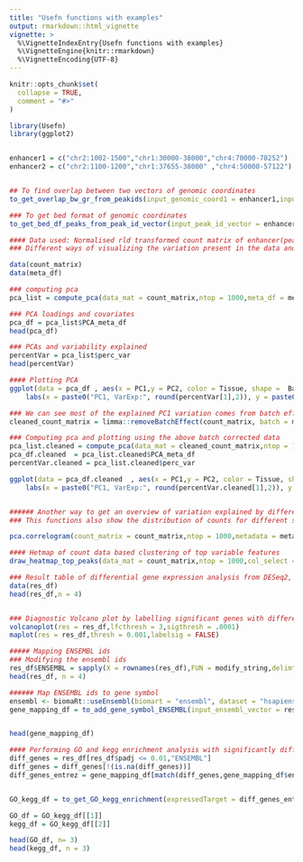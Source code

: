 ```yaml
---
title: "Usefn functions with examples"
output: rmarkdown::html_vignette
vignette: >
  %\VignetteIndexEntry{Usefn functions with examples}
  %\VignetteEngine{knitr::rmarkdown}
  %\VignetteEncoding{UTF-8}
---
```


```r
knitr::opts_chunk$set(
  collapse = TRUE,
  comment = "#>"
)
```

```r
library(Usefn)
library(ggplot2)


enhancer1 = c("chr2:1002-1500","chr1:30000-38000","chr4:70000-78252")
enhancer2 = c("chr2:1100-1200","chr1:37655-38000" ,"chr4:50000-57122")


## To find overlap between two vectors of genomic coordinates
to_get_overlap_bw_gr_from_peakids(input_genomic_coord1 = enhancer1,input_genomic_coord2 = enhancer2,input1_colname = "enhancer1",input2_colname ="enhancer2")

### To get bed format of genomic coordinates
to_get_bed_df_peaks_from_peak_id_vector(input_peak_id_vector = enhancer1,bed_file = FALSE,out_fn = "")

```

```r

#### Data used: Normalised rld transformed count matrix of enhancer(peaks) in two tissues (synovial, blood) for juvenile arthritis patients
### Different ways of visualizing the variation present in the data and its explanatory variables

data(count_matrix)
data(meta_df)

### computing pca 
pca_list = compute_pca(data_mat = count_matrix,ntop = 1000,meta_df = meta_df)

### PCA loadings and covariates
pca_df = pca_list$PCA_meta_df
head(pca_df)

### PCAs and variability explained
percentVar = pca_list$perc_var
head(percentVar)

#### Plotting PCA
ggplot(data = pca_df , aes(x = PC1,y = PC2, color = Tissue, shape =  Batch, size = 3)) + geom_point() +
    labs(x = paste0("PC1, VarExp:", round(percentVar[1],2)), y = paste0("PC2, VarExp:", round(percentVar[2],2)), title = "Original Data") 

### We can see most of the explained PC1 variation comes from batch effect and not from the tissues therefore removing the batch effect using function from limma 
cleaned_count_matrix = limma::removeBatchEffect(count_matrix, batch = meta_df$Batch,design =  model.matrix( ~ meta_df$Tissue))

### Computimg pca and plotting using the above batch corrected data
pca_list.cleaned = compute_pca(data_mat = cleaned_count_matrix,ntop = 1000,meta_df = meta_df)
pca_df.cleaned  = pca_list.cleaned$PCA_meta_df
percentVar.cleaned = pca_list.cleaned$perc_var

ggplot(data = pca_df.cleaned  , aes(x = PC1,y = PC2, color = Tissue, shape =  Batch, size = 3)) + geom_point() +
    labs(x = paste0("PC1, VarExp:", round(percentVar.cleaned[1],2)), y = paste0("PC2, VarExp:", round(percentVar.cleaned[2],2)),title = "Cleaned Data") 


###### Another way to get an overview of variation explained by different PCs and covariates is by use of correlogram
### This functions also show the distribution of counts for different samples

pca.correlogram(count_matrix = count_matrix,ntop = 1000,metadata = meta_df,covs = c("Tissue","Batch"),scale = TRUE,pcCount = 3, logTransform = TRUE)

```

```r
#### Hetmap of count data based clustering of top variable features
draw_heatmap_top_peaks(data_mat = count_matrix,ntop = 1000,col_select = c("Tissue","Batch"),meta_df = meta_df,rownorm = FALSE)


```

```r

### Result table of differential gene expression analysis from DESeq2, refer DESCRIPTION to know more about the data
data(res_df)
head(res_df,n = 4)


### Diagnostic Volcano plot by labelling significant genes with different cols
volcanoplot(res = res_df,lfcthresh = 3,sigthresh = .0001)
maplot(res = res_df,thresh = 0.001,labelsig = FALSE)

##### Mapping ENSEMBL ids
### Modifying the ensembl ids
res_df$ENSEMBL = sapply(X = rownames(res_df),FUN = modify_string,delimtter = ".",position = 1,USE.NAMES = FALSE)
head(res_df, n = 4)
```

```r
###### Map ENSEMBL ids to gene symbol
ensembl <- biomaRt::useEnsembl(biomart = "ensembl", dataset = "hsapiens_gene_ensembl")
gene_mapping_df = to_add_gene_symbol_ENSEMBL(input_ensembl_vector = res_df$ENSEMBL,ensembl_biomart = ensembl)


head(gene_mapping_df)

#### Performing GO and kegg enrichment analysis with significantly differential genes 
diff_genes = res_df[res_df$padj <= 0.01,"ENSEMBL"]
diff_genes = diff_genes[!(is.na(diff_genes))]
diff_genes_entrez = gene_mapping_df[match(diff_genes,gene_mapping_df$ensembl_gene_id),"entrezgene_id"]


GO_kegg_df = to_get_GO_kegg_enrichment(expressedTarget = diff_genes_entrez,expressedGenes = unique(gene_mapping_df$entrezgene_id))

GO_df = GO_kegg_df[[1]]
kegg_df = GO_kegg_df[[2]]

head(GO_df, n= 3)
head(kegg_df, n = 3)




```
